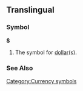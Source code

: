 ==Translingual==
===Symbol===
'''$'''

#The symbol for [[dollar]](s).
===See Also===
{{Template:Currency_symbols}}
[[Category:Currency symbols]]